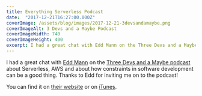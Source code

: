 ```yaml
---
title: Everything Serverless Podcast
date:  "2017-12-21T16:27:00.000Z"
coverImage: /assets/blog/images/2017-12-21-3devsandamaybe.png
coverImageAlt: 3 Devs and a Maybe Podcast
coverImageWidth: 740
coverImageHeight: 400
excerpt: I had a great chat with Edd Mann on the Three Devs and a Maybe podcast about Serverless, AWS and about how constraints in software development can be a good thing.
---
```


I had a great chat with [Edd Mann][eddmann] on the [Three Devs and a Maybe
podcast][podcast] about Serverless, AWS and about how constraints in software
development can be a good thing.  Thanks to Edd for inviting me on to the
podcast!

You can find it on [their website][episode] or on [iTunes][itunes].

[eddmann]: https://twitter.com/edd_mann
[podcast]: http://threedevsandamaybe.com/
[episode]: http://threedevsandamaybe.com/everything-serverless-with-andy-raines/
[itunes]: https://itunes.apple.com/gb/podcast/three-devs-maybe-introduction/id729464185
